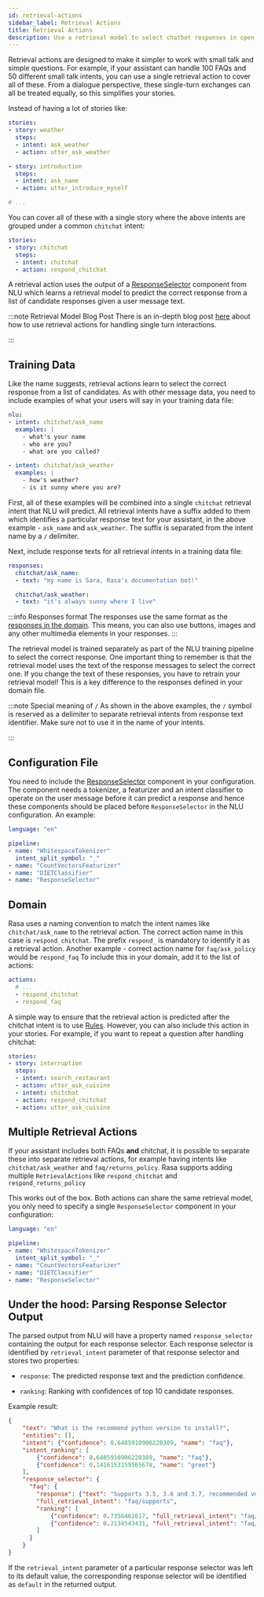 ```yaml
---
id: retrieval-actions
sidebar_label: Retrieval Actions
title: Retrieval Actions
description: Use a retrieval model to select chatbot responses in open source bot framework Rasa.
---
```


Retrieval actions are designed to make it simpler to work with small talk and simple questions.
For example, if your assistant can handle 100 FAQs and 50 different small talk intents, you can use a single retrieval
action to cover all of these.
From a dialogue perspective, these single-turn exchanges can all be treated equally, so this simplifies your stories.

Instead of having a lot of stories like:

```yaml
stories:
- story: weather
  steps:
  - intent: ask_weather
  - action: utter_ask_weather

- story: introduction
  steps:
  - intent: ask_name
  - action: utter_introduce_myself

# ...
```

You can cover all of these with a single story where the above intents are grouped
under a common `chitchat` intent:

```yaml
stories:
- story: chitchat
  steps:
  - intent: chitchat
  - action: respond_chitchat
```

A retrieval action uses the output of a [ResponseSelector](./components/selectors.mdx#responseselector) component from NLU which learns a
retrieval model to predict the correct response from a list of candidate responses given a user message text.

:::note Retrieval Model Blog Post
There is an in-depth blog post [here](https://blog.rasa.com/response-retrieval-models/) about how to use retrieval
actions for handling single turn interactions.

:::

<a aria-hidden="true" tabIndex="-1" className="anchor enhancedAnchor" id="retrieval-training-data"></a>

## Training Data

Like the name suggests, retrieval actions learn to select the correct response from a list of candidates.
As with other message data, you need to include examples of what your users will say in
your training data file:

```yaml title="data/nlu.yml"
nlu:
- intent: chitchat/ask_name
  examples: |
    - what's your name
    - who are you?
    - what are you called?

- intent: chitchat/ask_weather
  examples: |
    - how's weather?
    - is it sunny where you are?
```

First, all of these examples will be combined into a single `chitchat`
retrieval intent that NLU will predict. All retrieval intents have a suffix
added to them which identifies a particular response text for your assistant, in the
above example - `ask_name` and `ask_weather`. The suffix is separated from
the intent name by a `/` delimiter.

Next, include response texts for all retrieval intents in a training data file:

```yaml title="data/responses.yml"
responses:
  chitchat/ask_name:
  - text: "my name is Sara, Rasa's documentation bot!"

  chitchat/ask_weather:
  - text: "it's always sunny where I live"
```

:::info Responses format
The responses use the same format as the [responses in the domain](responses.mdx).
This means, you can also use buttons, images and any other multimedia elements in
your responses.
:::

The retrieval model is trained separately as part of the NLU training pipeline
to select the correct response. One important thing to remember is that the
retrieval model uses the text of the response messages to select the correct
one. If you change the text of these responses, you have to retrain your
retrieval model! This is a key difference to the responses defined in
your domain file.

:::note Special meaning of `/`
As shown in the above examples, the `/` symbol is reserved as a delimiter to separate
retrieval intents from response text identifier. Make sure not to use it in the
name of your intents.

:::

## Configuration File

You need to include the [ResponseSelector](./components/selectors.mdx#responseselector)
component in your configuration. The component needs a tokenizer, a featurizer and an
intent classifier to operate on the user message before it can predict a response
and hence these components should be placed before `ResponseSelector` in the
NLU configuration. An example:

```yaml title="config.yml" {8}
language: "en"

pipeline:
- name: "WhitespaceTokenizer"
  intent_split_symbol: "_"
- name: "CountVectorsFeaturizer"
- name: "DIETClassifier"
- name: "ResponseSelector"
```

## Domain

Rasa uses a naming convention to match the intent names like `chitchat/ask_name`
to the retrieval action.
The correct action name in this case is `respond_chitchat`.
The prefix `respond_` is mandatory to identify it as a retrieval action.
Another example - correct action name for `faq/ask_policy` would be `respond_faq`
To include this in your domain, add it to the list of actions:

```yaml title="domain.yml"
actions:
  # ...
  - respond_chitchat
  - respond_faq
```

A simple way to ensure that the retrieval action is predicted after the chitchat
intent is to use [Rules](./rules.mdx).
However, you can also include this action in your stories.
For example, if you want to repeat a question after handling chitchat:

```yaml title="data/stories.yml" {6-8}
stories:
- story: interruption
  steps:
  - intent: search_restaurant
  - action: utter_ask_cuisine
  - intent: chitchat
  - action: respond_chitchat
  - action: utter_ask_cuisine
```

## Multiple Retrieval Actions

If your assistant includes both FAQs **and** chitchat, it is possible to
separate these into separate retrieval actions, for example having intents
like `chitchat/ask_weather` and `faq/returns_policy`.
Rasa supports adding multiple `RetrievalActions` like `respond_chitchat` and
`respond_returns_policy`

This works out of the box. Both actions can share the same retrieval model,
you only need to specify a single `ResponseSelector` component in your configuration:

```yaml title="config.yml" {8}
language: "en"

pipeline:
- name: "WhitespaceTokenizer"
  intent_split_symbol: "_"
- name: "CountVectorsFeaturizer"
- name: "DIETClassifier"
- name: "ResponseSelector"
```

## Under the hood: Parsing Response Selector Output

The parsed output from NLU will have a property named `response_selector`
containing the output for each response selector. Each response selector is
identified by `retrieval_intent` parameter of that response selector
and stores two properties:

* `response`: The predicted response text and the prediction confidence.

* `ranking`: Ranking with confidences of top 10 candidate responses.

Example result:

```json
{
    "text": "What is the recommend python version to install?",
    "entities": [],
    "intent": {"confidence": 0.6485910906220309, "name": "faq"},
    "intent_ranking": [
        {"confidence": 0.6485910906220309, "name": "faq"},
        {"confidence": 0.1416153159565678, "name": "greet"}
    ],
    "response_selector": {
      "faq": {
        "response": {"text": "Supports 3.5, 3.6 and 3.7, recommended version is 3.6"},
        "full_retrieval_intent": "faq/supports",
        "ranking": [
            {"confidence": 0.7356462617, "full_retrieval_intent": "faq/supports"},
            {"confidence": 0.2134543431, "full_retrieval_intent": "faq/languages"}
        ]
      }
    }
}
```

If the `retrieval_intent` parameter of a particular response selector was left to its default value,
the corresponding response selector will be identified as `default` in the returned output.
